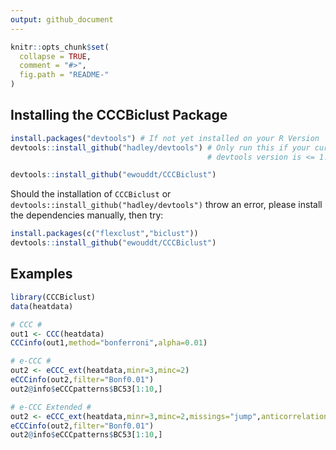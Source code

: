 ```yaml
---
output: github_document
---
```


<!-- README.md is generated from README.Rmd. Please edit that file -->

```r
knitr::opts_chunk$set(
  collapse = TRUE,
  comment = "#>",
  fig.path = "README-"
)
```


## Installing the CCCBiclust Package

```r
install.packages("devtools") # If not yet installed on your R Version
devtools::install_github("hadley/devtools") # Only run this if your currently installed 
                                            # devtools version is <= 1.12 (recursive dependencies bug)

devtools::install_github("ewouddt/CCCBiclust")
```

Should the installation of `CCCBiclust` or `devtools::install_github("hadley/devtools")` throw an error, please install the dependencies manually, then try:
```r
install.packages(c("flexclust","biclust"))
devtools::install_github("ewouddt/CCCBiclust")
```

## Examples
```r
library(CCCBiclust)
data(heatdata)

# CCC #
out1 <- CCC(heatdata)
CCCinfo(out1,method="bonferroni",alpha=0.01)

# e-CCC #
out2 <- eCCC_ext(heatdata,minr=3,minc=2)
eCCCinfo(out2,filter="Bonf0.01")
out2@info$eCCCpatterns$BC53[1:10,]

# e-CCC Extended #
out2 <- eCCC_ext(heatdata,minr=3,minc=2,missings="jump",anticorrelation = TRUE)
eCCCinfo(out2,filter="Bonf0.01")
out2@info$eCCCpatterns$BC53[1:10,]
```
